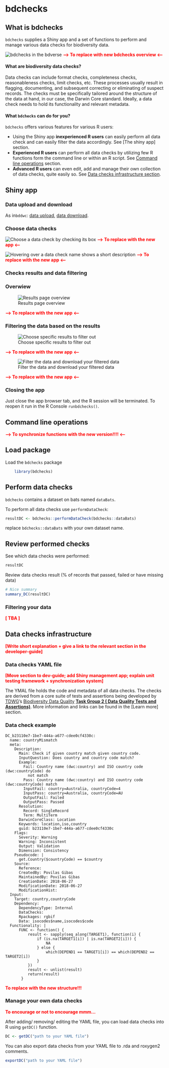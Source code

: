 # bdchecks {#bdchecks}

## What is bdchecks

`bdchecks` supplies a Shiny app and a set of functions to perform and manage various data checks for biodiversity data.

![bdchecks in the bdverse](images/bdchecks_bdverse.png "bdchecks-bdverse")
**<span style="color:red">--> To replace with new bdchecks overview <--</span>**

#### What are biodiversity data checks? {-}

Data checks can include format checks, completeness checks, reasonableness checks, limit checks, etc. These processes usually result in flagging, documenting, and subsequent correcting or eliminating of suspect records. The checks must be specifically tailored around the structure of the data at hand, in our case, the Darwin Core standard. Ideally, a data check needs to hold its functionality and relevant metadata.

#### What `bdchecks` can do for you? {-}

`bdchecks` offers various features for various R users:

* Using the Shiny app **inexperienced R users** can easily perform all data check and can easily filter the data accordingly. See [The shiny app] section.
* **Experienced R users** can perform all data checks by utilizing few R functions form the command line or within an R script. See [Command line operations] section.
* **Advanced R users** can even edit, add and manage their own collection of data checks, quite easily so. See [Data checks infrastructure section](#). 

## Shiny app

### Data upload and download

As in`bddwc`: [data upload](#dataupload), [data download](#datadownload).

### Choose data checks

![Choose a data check by checking its box ](images/bdchecks_choose_DC.png "bdchecks-app data-choose-DC")
**<span style="color:red">--> To replace with the new app <--</span>**

![Hovering over a data check name shows a short description](images/bdchecks_hover.png "bdchecks-app DC_hover")
**<span style="color:red">--> To replace with the new app <--</span>**


### Checks results and data filtering

### Overwiew {-}

![Results page overview](images/bdchecks_DC_results_overview.png "bdchecks-app results_overview")

**<span style="color:red">--> To replace with the new app <--</span>**

### Filtering the data based on the results {-}

![Choose specific results to filter out](images/bdchecks_filtering_table.png "bdchecks-app results_filter")

**<span style="color:red">--> To replace with the new app <--</span>**

![Filter the data and download your filtered data](images/bdchecks_filtering_action.png "bdchecks-app filter-action")

**<span style="color:red">--> To replace with the new app <--</span>**

### Closing the app
Just close the app browser tab, and the R session will be terminated. To reopen it run in the R Console `runbdchecks()`.


## Command line operations

**<span style="color:red">--> To synchronize functions with the new version!!!! <--</span>**

## Load package
Load the `bdchecks` package
```r
    library(bdchecks)
```

## Perform data checks

`bdchecks` contains a dataset on bats named `dataBats`.

To perform all data checks use `performDataCheck`:
```r
resultDC <- bdchecks::performDataCheck(bdchecks::dataBats)
```
replace `bdchecks::dataBats` with your own dataset name.


## Review performed checks

See which data checks were performed:
```r
resultDC
```

Review data checks result (% of records that passed, failed or have missing data)
```r
# Nice summary
summary_DC(resultDC)
```
### Filtering your data 
**<span style="color:red">[ TBA ]</span>**

## Data checks infrastructure
**<span style="color:red">[Write short explanation + give a link to the relevant section in the developer-guide]</span>**

### Data checks YAML file

**<span style="color:red">[Move section to dev-guide; add Shiny management app; explain unit testing framework + synchronization system]</span>**

The YMAL file holds the code and metadata of all data checks. The checks are derived from a core suite of tests and assertions being developed by <a href="https://www.tdwg.org/" target="_blank">TDWG</a>'s <a href="https://www.tdwg.org/community/bdq/" target="_blank">Biodiversity Data Quality</a> **<a href="https://www.tdwg.org/community/bdq/tg-2/" target="_blank">Task Group 2 ( Data Quality Tests and Assertions)</a>**. More information and links can be found in the [Learn more] section.

### Data check example 
```ymal
DC_b23110e7-1be7-444a-a677-cdee0cf4330c:
  name: countryMismatch
  meta:
    Description:
      Main: Check if given country match given country code.
      InputQuestion: Does country and country code match?
      Example:
        Fail: Country name (dwc:country) and ISO country code (dwc:countryCode) do
          not match
        Pass: Country name (dwc:country) and ISO country code (dwc:countryCode) match
        InputFail: country=Australia, countryCode=4
        InputPass: country=Australia, countryCode=AU
        OutputFail: Failed
        OutputPass: Passed
      Resolution:
        Record: SingleRecord
        Term: MultiTerm
      DarwinCoreClass: Location
      Keywords: location,iso,country
      guid: b23110e7-1be7-444a-a677-cdee0cf4330c
    Flags:
      Severity: Warning
      Warning: Inconsistent
      Output: Validation
      Dimension: Consistency
    Pseudocode: |
      get.Country($countryCode) == $country
    Source:
      Reference:
      CreatedBy: Povilas Gibas
      MaintainedBy: Povilas Gibas
      CreationDate: 2018-06-27
      ModificationDate: 2018-06-27
      ModificationHist:
  Input:
    Target: country,countryCode
    Dependency:
      DependencyType: Internal
      DataChecks:
      Rpackages: rgbif 
      Data: isocodes$name,isocodes$code
  Functionality: |
      FUNC <- function() {
          result <- sapply(seq_along(TARGET1), function(i) {
              if (is.na(TARGET1[i]) | is.na(TARGET2[i])) {
                  NA
              } else {
                  which(DEPEND1 == TARGET1[i]) == which(DEPEND2 == TARGET2[i])
              }
          })
          result <- unlist(result)
          return(result)
       }
```
**<span style="color:red"> To replace with the new structure!!! </span>**

### Manage your own data checks

**<span style="color:red"> To encourage or not to encourage mmm... </span>**

After adding/ removing/ editing the YAML file, you can load data checks into R using `getDC()` function. 
```r
DC <- getDC("path to your YAML file")
```

You can also export data checks from your YAML file to .rda and roxygen2 comments.
```r
exportDC("path to your YAML file")
```